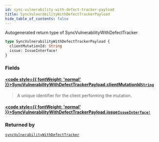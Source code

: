 ```yaml
---
id: sync-vulnerability-with-defect-tracker-payload
title: SyncVulnerabilityWithDefectTrackerPayload
hide_table_of_contents: false
---
```








Autogenerated return type of SyncVulnerabilityWithDefectTracker

```graphql
type SyncVulnerabilityWithDefectTrackerPayload {
  clientMutationId: String
  issue: IssueInterface!
}
```


### Fields

#### [<code style={{ fontWeight: 'normal' }}>SyncVulnerabilityWithDefectTrackerPayload.<b>clientMutationId</b></code>](#)<Bullet />[`String`](/api/graphql/documentation/scalars/string) <Badge class="secondary" text="scalar"/>
> A unique identifier for the client performing the mutation.
> 

#### [<code style={{ fontWeight: 'normal' }}>SyncVulnerabilityWithDefectTrackerPayload.<b>issue</b></code>](#)<Bullet />[`IssueInterface!`](/api/graphql/documentation/interfaces/issue-interface) <Badge class="secondary" text="non-null"/> <Badge class="secondary" text="interface"/>
> 
> 



### Returned by

[`syncVulnerabilityWithDefectTracker`](/api/graphql/documentation/mutations/sync-vulnerability-with-defect-tracker)  <Badge class="secondary" text="mutation"/>



